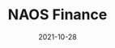 ---
title: NAOS Finance
tag: DeFi
status: publish
date: 2021-10-28
slug: NAOS Finance is a risk weighted assets (RWA) based infrastructure that enables on-chain trust scores for DeFi and DePIN.
logo: /img/NAOS Finance.png
featured_img:
website: https://naos.finance/
twitter:
telegram:
---